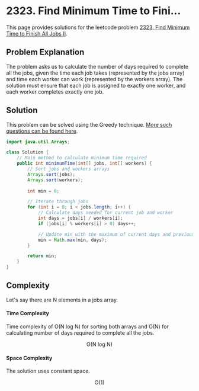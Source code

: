 
# 2323. Find Minimum Time to Fini...

This page provides solutions for the leetcode problem [2323. Find Minimum Time to Finish All Jobs II](https://leetcode.com/problems/find-minimum-time-to-finish-all-jobs-ii/description/).


## Problem Explanation 

The problem asks us to calculate the number of days required to complete all the jobs, given the time each job takes (represented by the $\text{jobs}$ array) and time each worker can work (represented by the $\text{workers}$ array). The solution must ensure that each job is assigned to exactly one worker, and each worker completes exactly one job.


## Solution

This problem can be solved using the Greedy technique. [More such questions can be found here](/data-structures-and-algorithms/greedy).


<Tabs>
  <TabItem value="Java" label="Java" default>

```java
import java.util.Arrays;

class Solution {
    // Main method to calculate minimum time required
    public int minimumTime(int[] jobs, int[] workers) {
        // Sort jobs and workers arrays
        Arrays.sort(jobs);
        Arrays.sort(workers);
        
        int min = 0;

        // Iterate through jobs
        for (int i = 0; i < jobs.length; i++) {
            // Calculate days needed for current job and worker
            int days = jobs[i] / workers[i];
            if (jobs[i] % workers[i] > 0) days++;

            // Update min with the maximum of current days and previous min
            min = Math.max(min, days);
        }

        return min;
    }
}
```
</TabItem>
</Tabs>


## Complexity 

Let's say there are $\text{N}$ elements in a $\text{jobs}$ array.

#### Time Complexity 

Time complexity of $\text{O}(\text{N} \ \text{log} \ \text{N})$ for sorting both arrays and $\text{O}(\text{N})$ for calculating number of days required to complete all the jobs.

$$
\text{O}(\text{N} \ \text{log} \ \text{N})
$$

#### Space Complexity

The solution uses constant space.

$$
\text{O}(\text{1})
$$
